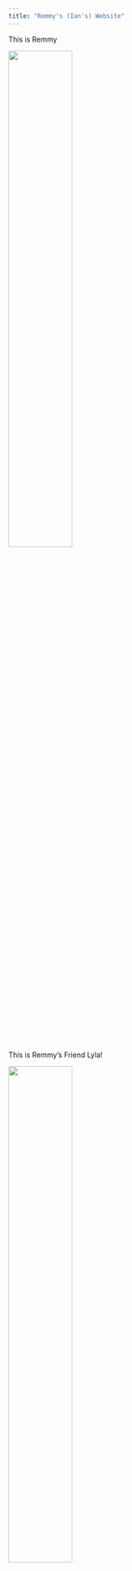 ```yaml
---
title: "Remmy's (Ian's) Website"
---
```


This is Remmy

<img src="Remmy.png" style="width:50%">

This is Remmy's Friend Lyla!

<img src="Lyla.png" style="width:50%">
